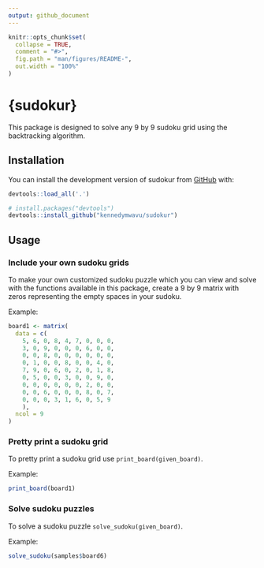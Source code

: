 ```yaml
---
output: github_document
---
```


<!-- README.md is generated from README.Rmd. Please edit that file -->

```r
knitr::opts_chunk$set(
  collapse = TRUE,
  comment = "#>",
  fig.path = "man/figures/README-",
  out.width = "100%"
)
```

# {sudokur}

<!-- badges: start -->
<!-- badges: end -->

This package is designed to solve any 9 by 9 sudoku grid using the backtracking algorithm.

## Installation

You can install the development version of sudokur from [GitHub](https://github.com/) with:

```r
devtools::load_all('.')
```


``` r
# install.packages("devtools")
devtools::install_github("kennedymwavu/sudokur")
```

## Usage

### Include your own sudoku grids

To make your own customized sudoku puzzle which you can view and solve with the functions available in this package, create a 9 by 9 matrix with zeros representing the empty spaces in your sudoku.

Example:

```r
board1 <- matrix(
  data = c(
    5, 6, 0, 8, 4, 7, 0, 0, 0,
    3, 0, 9, 0, 0, 0, 6, 0, 0,
    0, 0, 8, 0, 0, 0, 0, 0, 0,
    0, 1, 0, 0, 8, 0, 0, 4, 0,
    7, 9, 0, 6, 0, 2, 0, 1, 8,
    0, 5, 0, 0, 3, 0, 0, 9, 0,
    0, 0, 0, 0, 0, 0, 2, 0, 0,
    0, 0, 6, 0, 0, 0, 8, 0, 7,
    0, 0, 0, 3, 1, 6, 0, 5, 9
    ),
  ncol = 9
)
```

### Pretty print a sudoku grid

To pretty print a sudoku grid use `print_board(given_board)`.

Example:

```r
print_board(board1)
```


### Solve sudoku puzzles

To solve a sudoku puzzle `solve_sudoku(given_board)`.

Example:

```r
solve_sudoku(samples$board6)
```

